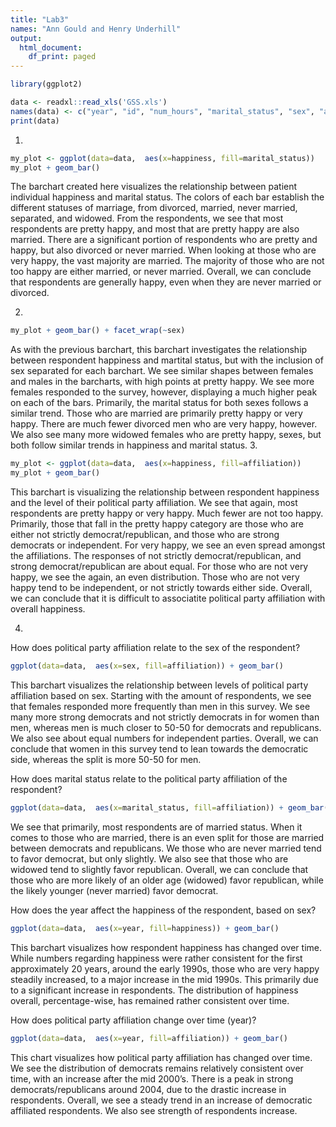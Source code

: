 ```yaml
---
title: "Lab3"
names: "Ann Gould and Henry Underhill"
output:
  html_document:
    df_print: paged
---
```

```r
library(ggplot2)
```


```r
data <- readxl::read_xls('GSS.xls')
names(data) <- c("year", "id", "num_hours", "marital_status", "sex", "affiliation", "happiness", "ballot")
print(data)
```

1.
```r
my_plot <- ggplot(data=data,  aes(x=happiness, fill=marital_status))
my_plot + geom_bar()
```

The barchart created here visualizes the relationship between patient individual happiness and marital status. The colors of each bar establish the different statuses of marriage, from divorced, married, never married, separated, and widowed. From the respondents, we see that most respondents are pretty happy, and most that are pretty happy are also married. There are a significant portion of respondents who are pretty and happy, but also divorced or never married. When looking at those who are very happy, the vast majority are married. The majority of those who are not too happy are either married, or never married. Overall, we can conclude that respondents are generally happy, even when they are never married or divorced. 

2.
```r
my_plot + geom_bar() + facet_wrap(~sex)
```

As with the previous barchart, this barchart investigates the relationship between respondent happiness and martital status, but with the inclusion of sex separated for each barchart. We see similar shapes between females and males in the barcharts, with high points at pretty happy. We see more females responded to the survey, however, displaying a much higher peak on each of the bars. Primarily, the marital status for both sexes follows a similar trend. Those who are married are primarily pretty happy or very happy. There are much fewer divorced men who are very happy, however. We also see many more widowed females who are pretty happy, sexes, but both follow similar trends in happiness and marital status. 
3.
```r
my_plot <- ggplot(data=data,  aes(x=happiness, fill=affiliation))
my_plot + geom_bar() 
```

This barchart is visualizing the relationship between respondent happiness and the level of their political party affiliation. We see that again, most respondents are pretty happy or very happy. Much fewer are not too happy. Primarily, those that fall in the pretty happy category are those who are either not strictly democrat/republican, and those who are strong democrats or independent. For very happy, we see an even spread amongst the affiliations. The responses of not strictly democrat/republican, and strong democrat/republican are about equal. For those who are not very happy, we see the again, an even distribution. Those who are not very happy tend to be independent, or not strictly towards either side. Overall, we can conclude that it is difficult to associatite political party affiliation with overall happiness. 

4.

How does political party affiliation relate to the sex of the respondent?

```r
ggplot(data=data,  aes(x=sex, fill=affiliation)) + geom_bar()
```

This barchart visualizes the relationship between levels of political party affiliation based on sex. Starting with the amount of respondents, we see that females responded more frequently than men in this survey. We see many more strong democrats and not strictly democrats in for women than men, whereas men is much closer to 50-50 for democrats and republicans. We also see about equal numbers for independent parties. Overall, we can conclude that women in this survey tend to lean towards the democratic side, whereas the split is more 50-50 for men. 

How does marital status relate to the political party affiliation of the respondent?

```r
ggplot(data=data,  aes(x=marital_status, fill=affiliation)) + geom_bar()
```

We see that primarily, most respondents are of married status. When it comes to those who are married, there is an even split for those are married between democrats and republicans. We those who are never married tend to favor democrat, but only slightly. We also see that those who are widowed tend to slightly favor republican. Overall, we can conclude that those who are more likely of an older age (widowed) favor republican, while the likely younger (never married) favor democrat. 

How does the year affect the happiness of the respondent, based on sex?

```r
ggplot(data=data,  aes(x=year, fill=happiness)) + geom_bar()
```

This barchart visualizes how respondent happiness has changed over time. While numbers regarding happiness were rather consistent for the first approximately 20 years, around the early 1990s, those who are very happy steadily increased, to a major increase in the mid 1990s. This primarily due to a significant increase in respondents. The distribution of happiness overall, percentage-wise, has remained rather consistent over time. 

How does political party affiliation change over time (year)?

```r
ggplot(data=data,  aes(x=year, fill=affiliation)) + geom_bar()
```

This chart visualizes how political party affiliation has changed over time. We see the distribution of democrats remains relatively consistent over time, with an increase after the mid 2000's. There is a peak in strong democrats/republicans around 2004, due to the drastic increase in respondents. Overall, we see a steady trend in an increase of democratic affiliated respondents. We also see strength of respondents increase. 